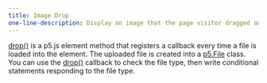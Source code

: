 ---
title: Image Drop
one-line-description: Display an image that the page visitor dragged and dropped.
---

<a href="https://p5js.org/reference/#/p5.Element/drop" target="_blank">drop()</a>
is a p5.js element method that registers a callback every time a file is loaded 
into the element. The uploaded file is created into a 
<a href="https://p5js.org/reference/#/p5.File" target="_blank">p5.File</a> 
class. You can use the 
<a href="https://p5js.org/reference/#/p5.Element/drop" target="_blank">drop()</a> 
callback to check the file type, then write conditional statements responding to 
the file type.